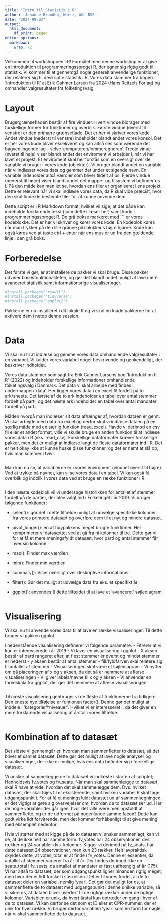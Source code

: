 ---
title: "Intro til Statistik i R"
author: 'Johanne Brandhøj Würtz, AUL BSS '
date: "2024-09-03"
output:
  html_document:
    df_print: paged
editor_options: 
  markdown: 
    wrap: 72
---

Velkommen til workshoppen i R! Formålet med denne workshop er at give en
introduktion til programmeringssproget R, der egner sig rigtig godt til
statistik. Vi kommer til at gennemgå nogle generelt anvendelige
funktioner, der relaterer sig til deskriptiv statistik i R. Vores data
stammer fra bogen 'Introduktion til R' at Erik Gahmer Larsen fra 2024
(Hans Reitzels Forlag) og omhandler valgresultater fra folketingsvalg

# Layout

Brugergrænsefladen består af fire vinduer. Hvert vindue bidrager med
forskellige former for funktioner og overblik. Første vindue (øverst til
venstre) er den primære grænseflade. Det er her vi skriver vores kode.
Andet vindue (nederst til venstre) indeholder blandt andet vores konsol.
Det er her vores kode bliver eksekveret og kan altså ses som værende det
bagvedlingende lag - selve 'computeren/lommeregneren'. Tredje vinue
(øverst til høje) viser blandt andet det enviroment vi arbejder i, når
vi har lavet et projekt. Et enviroment skal her forstås som en oversigt
over de variable vi bruger i vores kode (objekter). Vi bruger blandt
andet en variable når vi indlæser vores data og gemmer det under et
sigende navn. En variable indeholder altså værdier som bliver tildelt af
os. Fjerde vindue (nederst til højre) viser blandt andet det mappe- og
filsystem vi befinder os i. På den måde kan man let se, hvordan ens
filer er organiseret i ens projekt. Dette er relevant når vi skal
indlæse vores data, da R skal vide præcist, hvor den skal finde de
bestemte filer for at kunne anvende dem.

Dette script er i R Markdown format, hvilket vil sige, at det både kan
indeholde forklarende tekst (som dette i læser her) samt kode i
programmeringssproget R. De grå bokse markeret med ´´´ er vores
kodeblokke. Det er her vi skriver og kører vores kode. En kodeblok køres
når man trykker på den lille grønne pil i blokkens højre hjørne. Kode
kan også køres ved at taste ctrl + enter når ens mus er ud fra den
gældende linje i den grå boks.

# Forberedelse

Det første vi gør, er at installere de pakker vi skal bruge. Disse
pakker udvider basesfunktionaliteten, og gør det blandt andet muligt at
lave mere avanceret statistik samt informationsrige visualiseringer.

```{r Installer pakker}
#install.packages("readxl")
#install.packages("tidyverse")
#install.packages("ggplot2")
```

Pakkerne er nu installeret i dit lokale R og vi skal nu loade pakkerne
for at aktivere dem i netop denne session.

```{r Load pakker}


```

# Data

Vi skal nu til at indlæse og gemme vores data omhandlende valgresultater
i en variabel. Vi kalder vores variabel noget beskrivende og
genkendeligt, der beskriver indholdet.

Vores data stammer som sagt fra Erik Gahner Larsens bog 'Introduktion
til R' (2022) og indeholder forskellige informationer omhandlende
folketingsvalg i Danmark. Det data vi skal arbejde med findes i
undermappen 'data'. Her ligger vores data i en excel fil fordelt på to
ark/sheets. Det første af de to ark indeholder en tabel over antal
stemmer fordelt på parti, og det næste ark indeholder en tabel over
antal mandater fordelt på parti.

Måden hvorpå man indlæser sit data afhænger af, hvordan dataen er gemt.
Vi skal arbejde med data fra excel og derfor skal vi indlæse dataen på
en særlig måde med en særlig funktion (read_excel). Havde vi derimod en
csv fil eller et andet format, ville vi skulle bruge en anden funktion
til at indlæse vores data i R (eks. read_csv). Forskellige dataformater
kræver forskellige pakker, men det er muligt at indlæse langt de fleste
dataformater ind i R. Det er helt okay ikke at kunne huske disse
funktioner, og det er nemt at slå op, hvis man kommer i tvivl.

```{r Indlæs data}


```

Man kan nu se, at variablerne er i vores enviroment (vinduet øverst til
højre). Ved at trykke på navnet, kan vi se vores data i en tabel. Vi kan
også få overblik og indblik i vores data ved at bruge en række
funktioner i R.

```{r Data overblik}


```

I den næste kodeblok vil vi undersøge historikken for antallet af
stemmer fordelt på de partier, der blev valgt ind i Folketinget i år
2019. Vi bruger følgende funktioner:

-   select(): gør det i dette tilfælde muligt at udvælge specifikke
    kolonner fra vores primære datasæt og overføre dem til et nyt og
    mindre datasæt.

-   pivot_longer(): en af tidypakkens meget brugte funktioner. Her
    komprimerer vi datasættet ved at gå fra ni kolonner til tre. Dette
    gør vi for at få et mere meningsfyldt datasæt, hvor parti og antal
    stemmer får hver sin kolonne

-   max(): Finder max værdien

-   min(): Finder min værdien

-   summary(): Viser oversigt over deskriptive informationer

-   filter(): Gør det muligt at udvælge data fra eks. et specifikt år

-   ggplot(): anvendes (i dette tilfælde) til at lave et 'avanceret'
    søjlediagram

```{r Folketinget 2019}


```

# Visualisering

Vi skal nu til anvende vores data til at lave en række visualiseringer.
Til dette bruger vi pakken ggplot.

I nedenstående visualisering definerer vi følgende parametre: - Fitrerer
at vi kun er interesserede i år 2019 - Vi laver en visualisering i
ggplot - X aksen består af parti rangeret efter, at flest stemmer er
øverst og mindst stemmer er nederst - y aksen består af antal stemmer -
fill/fyldfarven skal relatere sig til antallet af stemmer -
Visualiseringen skal være et søjlediagram - Vi bytter om på placeringen
af x og y aksen, da det så er nemmere at aflæse visualiseringen - Vi
giver labels/navne til x og y aksen - Vi anvender en farveskala fra
ggplot, der gør det nemmere at aflæse visualiseringen

```{r Folketinget 2019 - visualisering}


```

Til næste visualisering genbruger vi de fleste af funktionerne fra
tidligere. Den eneste nye tilføjelse er funtionen factor(). Denne gør
det muligt at inddele i 'kategorier'/'niveauer'. Hvilket vi er
interesseret i, da det giver en mere forklarende visualisering af årstal
i vores tilfælde.

```{r Socialdemokratiets stemmer - visualisering}



```

# Kombination af to datasæt

Det sidste vi gennemgår er, hvordan man sammenfletter to datasæt, så det
bliver et samlet datasæt. Dette gør det muligt at lave nogle analyser og
visualiseringer, der ikke er mulige, hvis ens data befinder sig i
forskellige datasæt.

Vi ønsker at sammelægge de to datasæt vi indlæste i starten af scriptet;
Henholdsvis fv_votes og fv_seats. Når man skal sammenlægge to datasæt,
skal R have at vide, hvordan det skal sammelægge dem. Dvs. hvilket
datasæt, der skal føjes til et eksisterende, samt hvilken variabel R
skal tage udgangspunkt i. For at få et meningsfuldt datasæt ud af
sammenlægningen, er det vigtigt at gøre sig overvejelser om, hvordan de
to datasæt ser ud. Har de nogle variabler der går igen, hvor det ville
være meningsfuldt at sammenflette, og er de udformet på nogenlunde samme
facon? Dette kan godt virke lidt forvirrende, men det kommer
forhåbenligt til at give mening med eksemplet nedenfor.

Hvis vi starter med at kigge på de to datasæt vi ønsker sammenlagt, kan
vi se, at de ikke helt har samme form. fv_votes har 24 observationer,
dvs. rækker og 24 variabler dvs. kolonner. Kigger vi derimod på
fv_seats, har dette datasæt 24 observationer, men kun 23 rækker. Helt
lavpraktisk skyldes dette, at votes_total er at finde i fv_votes. Denne
er essentiel, da antallet af stemmer varierer fra år til år. Der findes
derimod ikke en seats_total i fv_seats, da antallet af mandater er fast
uafhængig af år (175). Vi har altså to datasæt, der som udgangspunkt
ligner hinanden rigtig meget, men hvor der er lidt forskel i størrelsen.
Det er til vores fordel, at de to datasæt deler en variabel, nemlig
'year'. Det gør det muligt for os, at sammenflette de to datasæt med
udgangspunkt i denne unikke variable, så vi sikre os, at dataen bliver
overført til de rigtige rækker under de rigtige kolonner. Variablen er
unik, da hvert årstal kun optræder en gang i hver af de to datasæt. Vi
kan derfor se det som et ID eller et CPR-nummer, der er unik for hver
række. Vi bruger derfor variablen 'year' som en form for nøgle, når vi
skal sammenflette de to datasæt.

```{r Venstres stemme- og mandatandel}

	
```
